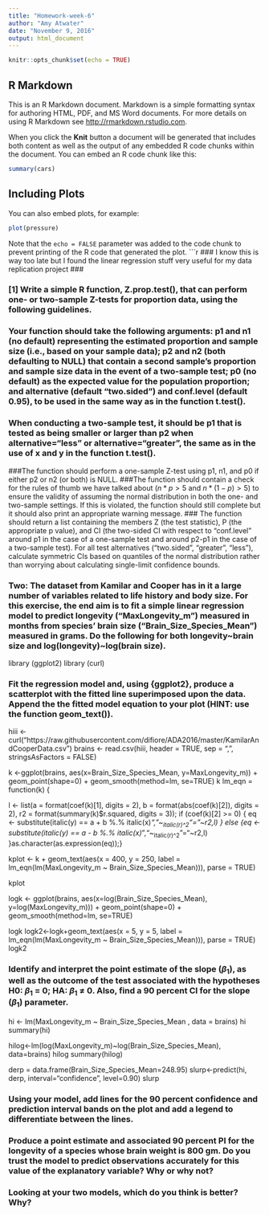 ```yaml
---
title: "Homework-week-6"
author: "Amy Atwater"
date: "November 9, 2016"
output: html_document
---
```


```r
knitr::opts_chunk$set(echo = TRUE)
```

## R Markdown

This is an R Markdown document. Markdown is a simple formatting syntax for authoring HTML, PDF, and MS Word documents. For more details on using R Markdown see <http://rmarkdown.rstudio.com>.

When you click the **Knit** button a document will be generated that includes both content as well as the output of any embedded R code chunks within the document. You can embed an R code chunk like this:

```r
summary(cars)
```

## Including Plots

You can also embed plots, for example:

```r
plot(pressure)
```

Note that the `echo = FALSE` parameter was added to the code chunk to prevent printing of the R code that generated the plot.
```r

### I know this is way too late but I found the linear regression stuff very useful for my data replication project ###


### [1] Write a simple R function, Z.prop.test(), that can perform one- or two-sample Z-tests for proportion data, using the following guidelines.

### Your function should take the following arguments: p1 and n1 (no default) representing the estimated proportion and sample size (i.e., based on your sample data); p2 and n2 (both defaulting to NULL) that contain a second sample's proportion and sample size data in the event of a two-sample test; p0 (no default) as the expected value for the population proportion; and alternative (default "two.sided") and conf.level (default 0.95), to be used in the same way as in the function t.test().
### When conducting a two-sample test, it should be p1 that is tested as being smaller or larger than p2 when alternative="less" or alternative="greater", the same as in the use of x and y in the function t.test().
###The function should perform a one-sample Z-test using p1, n1, and p0 if either p2 or n2 (or both) is NULL.
###The function should contain a check for the rules of thumb we have talked about ($n * p > 5$ and $n * (1-p) > 5$) to ensure the validity of assuming the normal distribution in both the one- and two-sample settings. If this is violated, the function should still complete but it should also print an appropriate warning message.
### The function should return a list containing the members Z (the test statistic), P (the appropriate p value), and CI (the two-sided CI with respect to "conf.level" around p1 in the case of a one-sample test and around p2-p1 in the case of a two-sample test). For all test alternatives ("two.sided", "greater", "less"), calculate symmetric CIs based on quantiles of the normal distribution rather than worrying about calculating single-limit confidence bounds.



### Two: The dataset from Kamilar and Cooper has in it a large number of variables related to life history and body size. For this exercise, the end aim is to fit a simple linear regression model to predict longevity ("MaxLongevity_m") measured in months from species' brain size ("Brain_Size_Species_Mean") measured in grams. Do the following for both longevity~brain size and log(longevity)~log(brain size).

library (ggplot2)
library (curl)

### Fit the regression model and, using {ggplot2}, produce a scatterplot with the fitted line superimposed upon the data. Append the the fitted model equation to your plot (HINT: use the function geom_text()).

hiii <- curl("https://raw.githubusercontent.com/difiore/ADA2016/master/KamilarAndCooperData.csv")
brains <- read.csv(hiii, header = TRUE, sep = ",", stringsAsFactors = FALSE)

k <-ggplot(brains, aes(x=Brain_Size_Species_Mean, y=MaxLongevity_m)) + geom_point(shape=0) + geom_smooth(method=lm, se=TRUE)
k
lm_eqn = function(k) { 

l <- list(a = format(coef(k)[1], digits = 2), b = format(abs(coef(k)[2]), digits = 2), r2 = format(summary(k)$r.squared, digits = 3)); if (coef(k)[2] >= 0)  { eq <- substitute(italic(y) == a + b %.% italic(x)*","~~italic(r)^2~"="~r2,l) } else {eq <-substitute(italic(y) == a - b %.% italic(x)*","~~italic(r)^2~"="~r2,l)   }as.character(as.expression(eq));}


kplot <- k + geom_text(aes(x = 400, y = 250, label = lm_eqn(lm(MaxLongevity_m ~ Brain_Size_Species_Mean))), parse = TRUE)

kplot

logk <- ggplot(brains, aes(x=log(Brain_Size_Species_Mean), y=log(MaxLongevity_m))) + geom_point(shape=0) +
    geom_smooth(method=lm, se=TRUE)

logk
logk2<-logk+geom_text(aes(x = 5, y = 5, label = lm_eqn(lm(MaxLongevity_m ~ Brain_Size_Species_Mean))), parse = TRUE)
logk2

### Identify and interpret the point estimate of the slope ($\beta_1$), as well as the outcome of the test associated with the hypotheses H0: $\beta_1$ = 0; HA: $\beta_1$ ≠ 0. Also, find a 90 percent CI for the slope ($\beta_1$) parameter.

hi <- lm(MaxLongevity_m ~ Brain_Size_Species_Mean , data = brains)
hi
summary(hi)

hilog<-lm(log(MaxLongevity_m)~log(Brain_Size_Species_Mean), data=brains)
hilog
summary(hilog)

derp = data.frame(Brain_Size_Species_Mean=248.95)
slurp<-predict(hi, derp, interval="confidence", level=0.90)
slurp

### Using your model, add lines for the 90 percent confidence and prediction interval bands on the plot and add a legend to differentiate between the lines.



### Produce a point estimate and associated 90 percent PI for the longevity of a species whose brain weight is 800 gm. Do you trust the model to predict observations accurately for this value of the explanatory variable? Why or why not?


### Looking at your two models, which do you think is better? Why?